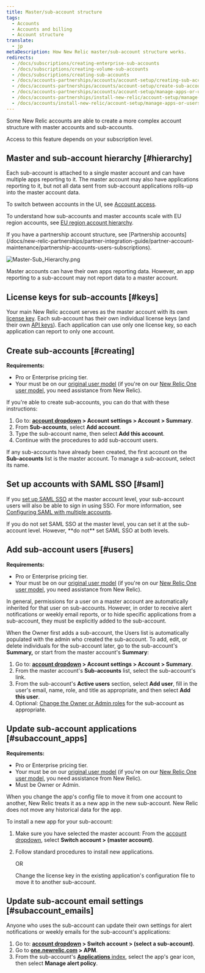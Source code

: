 ```yaml
---
title: Master/sub-account structure
tags:
  - Accounts
  - Accounts and billing
  - Account structure
translate:
  - jp
metaDescription: How New Relic master/sub-account structure works.
redirects:
  - /docs/subscriptions/creating-enterprise-sub-accounts
  - /docs/subscriptions/creating-volume-sub-accounts
  - /docs/subscriptions/creating-sub-accounts
  - /docs/accounts-partnerships/accounts/account-setup/creating-sub-accounts
  - /docs/accounts-partnerships/accounts/account-setup/create-sub-accounts
  - /docs/accounts-partnerships/accounts/account-setup/manage-apps-or-users-sub-accounts
  - /docs/accounts-partnerships/install-new-relic/account-setup/manage-apps-or-users-sub-accounts
  - /docs/accounts/install-new-relic/account-setup/manage-apps-or-users-sub-accounts
---
```


Some New Relic accounts are able to create a more complex account structure with master accounts and sub-accounts.

<Callout variant="important">
  Access to this feature depends on your subscription level.
</Callout>

## Master and sub-account hierarchy [#hierarchy]

Each sub-account is attached to a single master account and can have multiple apps reporting to it. The master account may also have applications reporting to it, but not all data sent from sub-account applications rolls-up into the master account data.

To switch between accounts in the UI, see [Account access](/docs/accounts/accounts-billing/general-account-settings/factors-affecting-access-features-data#account-access).

To understand how sub-accounts and master accounts scale with EU region accounts, see [EU region account hierarchy](/docs/using-new-relic/welcome-new-relic/getting-started/introduction-eu-region-data-center#global-account-hierarchy).

<Callout variant="tip">
  If you have a partnership account structure, see [Partnership accounts](/docs/new-relic-partnerships/partner-integration-guide/partner-account-maintenance/partnership-accounts-users-subscriptions).
</Callout>

![Master-Sub_Hierarchy.png](./images/Master-Sub_Hierarchy.png "Master-Sub_Hierarchy.png")

<figcaption>
  Master accounts can have their own apps reporting data. However, an app reporting to a sub-account may not report data to a master account.
</figcaption>

## License keys for sub-accounts [#keys]

Your main New Relic account serves as the master account with its own [license key](/docs/accounts-partnerships/accounts/account-setup/license-key). Each sub-account has their own individual license keys (and their own [API keys](/docs/apis/rest-api-v2/requirements/rest-api-key)). Each application can use only one license key, so each application can report to only one account.

## Create sub-accounts [#creating]

**Requirements:**

* Pro or Enterprise pricing tier.
* Your must be on our [original user model](/docs/accounts/original-accounts-billing/original-product-based-pricing/overview-changes-pricing-user-model#user-models) (if you're on our [New Relic One user model](/docs/accounts/original-accounts-billing/original-product-based-pricing/overview-changes-pricing-user-model#user-models), you need assistance from New Relic).

If you're able to create sub-accounts, you can do that with these instructions:

1. Go to: **[account dropdown](/docs/accounts-partnerships/education/getting-started-new-relic/glossary#account-dropdown) > Account settings > Account > Summary**.
2. From **Sub-accounts**, select **Add account**.
3. Type the sub-account name, then select **Add this account**.
4. Continue with the procedures to add sub-account users.

If any sub-accounts have already been created, the first account on the **Sub-accounts** list is the master account. To manage a sub-account, select its name.

## Set up accounts with SAML SSO [#saml]

If you [set up SAML SSO](/docs/accounts-partnerships/accounts/saml-single-sign/setting-sso) at the master account level, your sub-account users will also be able to sign in using SSO. For more information, see [Configuring SAML with multiple accounts](/docs/accounts-partnerships/accounts/saml-single-sign/configuring-saml-multiple-accounts).

<Callout variant="important">
  If you do not set SAML SSO at the master level, you can set it at the sub-account level. However, **do not** set SAML SSO at both levels.
</Callout>

## Add sub-account users [#users]

**Requirements:**

* Pro or Enterprise pricing tier.
* Your must be on our [original user model](/docs/accounts/original-accounts-billing/original-product-based-pricing/overview-changes-pricing-user-model#user-models) (if you're on our [New Relic One user model](/docs/accounts/original-accounts-billing/original-product-based-pricing/overview-changes-pricing-user-model#user-models), you need assistance from New Relic).

In general, permissions for a user on a master account are automatically inherited for that user on sub-accounts. However, in order to receive alert notifications or weekly email reports, or to hide specific applications from a sub-account, they must be explicitly added to the sub-account.

When the Owner first adds a sub-account, the Users list is automatically populated with the admin who created the sub-account. To add, edit, or delete individuals for the sub-account later, go to the sub-account's **Summary,** or start from the master account's **Summary**:

1. Go to: **[account dropdown](/docs/accounts-partnerships/education/getting-started-new-relic/glossary#account-dropdown) > Account settings > Account > Summary**.
2. From the master account's **Sub-accounts** list, select the sub-account's link.
3. From the sub-account's **Active users** section, select **Add user**, fill in the user's email, name, role, and title as appropriate, and then select **Add this user**.
4. Optional: [Change the Owner or Admin roles](/docs/accounts-partnerships/accounts/account-setup/adding-updating-users) for the sub-account as appropriate.

## Update sub-account applications [#subaccount_apps]

**Requirements:**

* Pro or Enterprise pricing tier.
* Your must be on our [original user model](/docs/accounts/original-accounts-billing/original-product-based-pricing/overview-changes-pricing-user-model#user-models) (if you're on our [New Relic One user model](/docs/accounts/original-accounts-billing/original-product-based-pricing/overview-changes-pricing-user-model#user-models), you need assistance from New Relic).
* Must be Owner or Admin.

When you change the app's config file to move it from one account to another, New Relic treats it as a new app in the new sub-account. New Relic does not move any historical data for the app.

To install a new app for your sub-account:

1. Make sure you have selected the master account: From the [account dropdown](/docs/accounts-partnerships/education/getting-started-new-relic/glossary#account-dropdown), select **Switch account > (master account)**.
2. Follow standard procedures to install new applications.

   OR

   Change the license key in the existing application's configuration file to move it to another sub-account.

## Update sub-account email settings [#subaccount_emails]

Anyone who uses the sub-account can update their own settings for alert notifications or weekly emails for the sub-account's applications:

1. Go to: **[account dropdown](/docs/accounts-partnerships/education/getting-started-new-relic/glossary#account-dropdown) > Switch account > (select a sub-account)**.
2. Go to **[one.newrelic.com](http://one.newrelic.com) > APM**.
3. From the sub-account's [**Applications** index](/docs/apm/applications-menu/monitoring/viewing-your-applications-index), select the app's gear <Icon name="fe-settings"/>
   icon, then select **Manage alert policy**.
